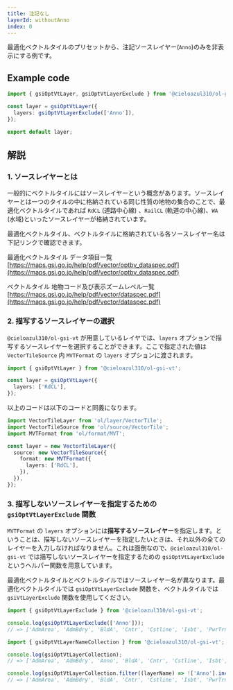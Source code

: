 ```yaml
---
title: 注記なし
layerId: withoutAnno
index: 0
---
```


最適化ベクトルタイルのプリセットから、注記ソースレイヤー(`Anno`)のみを非表示にする例です。

## Example code

```ts
import { gsiOptVtLayer, gsiOptVtLayerExclude } from '@cieloazul310/ol-gsi-vt';

const layer = gsiOptVtLayer({
  layers: gsiOptVtLayerExclude(['Anno']),
});

export default layer;
```

## 解説

### 1. ソースレイヤーとは

一般的にベクトルタイルにはソースレイヤーという概念があります。ソースレイヤーとは一つのタイルの中に格納されている同じ性質の地物の集合のことで、最適化ベクトルタイルであれば `RdCL` (道路中心線) 、`RailCL` (軌道の中心線)、`WA` (水域)といったソースレイヤーが格納されています。

最適化ベクトルタイル、ベクトルタイルに格納されている各ソースレイヤー名は下記リンクで確認できます。

最適化ベクトルタイル データ項目一覧  
[https://maps.gsi.go.jp/help/pdf/vector/optbv_dataspec.pdf](https://maps.gsi.go.jp/help/pdf/vector/optbv_dataspec.pdf)

ベクトルタイル 地物コード及び表示ズームレベル一覧  
[https://maps.gsi.go.jp/help/pdf/vector/dataspec.pdf](https://maps.gsi.go.jp/help/pdf/vector/dataspec.pdf)

### 2. 描写するソースレイヤーの選択

`@cieloazul310/ol-gsi-vt` が用意しているレイヤでは、`layers` オプションで描写するソースレイヤーを選択することができます。ここで指定された値は `VectorTileSource` 内 `MVTFormat` の `layers` オプションに渡されます。

```ts
import { gsiOptVtLayer } from '@cieloazul310/ol-gsi-vt';

const layer = gsiOptVtLayer({
  layers: ['RdCL'],
});
```

以上のコードは以下のコードと同義になります。

```ts
import VectorTileLayer from 'ol/layer/VectorTile';
import VectorTileSource from 'ol/source/VectorTile';
import MVTFormat from 'ol/format/MVT';

const layer = new VectorTileLayer({
  source: new VectorTileSource({
    format: new MVTFormat({
      layers: ['RdCL'],
    }),
  }),
});
```

### 3. 描写しないソースレイヤーを指定するための `gsiOptVtLayerExclude` 関数

`MVTFormat` の `layers` オプションには**描写するソースレイヤー**を指定します。ということは、描写しないソースレイヤーを指定したいときは、それ以外の全てのレイヤーを入力しなければなりません。これは面倒なので、`@cieloazul310/ol-gsi-vt` では描写しないソースレイヤーを指定するための `gsiOptVtLayerExclude` というヘルパー関数を用意しています。

最適化ベクトルタイルとベクトルタイルではソースレイヤー名が異なります。最適化ベクトルタイルでは `gsiOptVtLayerExclude` 関数を、ベクトルタイルでは `gsiVtLayerExclude` 関数を使用してください。

```ts
import { gsiOptVtLayerExclude } from '@cieloazul310/ol-gsi-vt';

console.log(gsiOptVtLayerExclude(['Anno']));
// => ['AdmArea', 'AdmBdry', 'BldA', 'Cntr', 'Cstline', 'Isbt', 'PwrTrnsmL', 'RailCL', 'RailTrCL', 'RdEdg', 'RdCompt', 'RdCL', 'RvrCL', 'SpcfArea', 'StrctLine', 'StrctArea', 'TpgphArea', 'TpgphLine', 'WA', 'WL', 'WStrA', 'WStrL', 'WRltLine']
```

```ts
import { gsiOptVtLayerNameCollection } from '@cieloazul310/ol-gsi-vt';

console.log(gsiOptVtLayerCollection);
// => ['AdmArea', 'AdmBdry', 'Anno', 'BldA', 'Cntr', 'Cstline', 'Isbt', 'PwrTrnsmL', 'RailCL', 'RailTrCL', 'RdEdg', 'RdCompt', 'RdCL', 'RvrCL', 'SpcfArea', 'StrctLine', 'StrctArea', 'TpgphArea', 'TpgphLine', 'WA', 'WL', 'WStrA', 'WStrL', 'WRltLine']

console.log(gsiOptVtLayerCollection.filter((layerName) => !['Anno'].includes(layerName)));
// => ['AdmArea', 'AdmBdry', 'BldA', 'Cntr', 'Cstline', 'Isbt', 'PwrTrnsmL', 'RailCL', 'RailTrCL', 'RdEdg', 'RdCompt', 'RdCL', 'RvrCL', 'SpcfArea', 'StrctLine', 'StrctArea', 'TpgphArea', 'TpgphLine', 'WA', 'WL', 'WStrA', 'WStrL', 'WRltLine']
```
